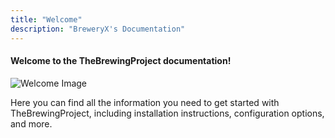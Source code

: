 ```yaml
---
title: "Welcome"
description: "BreweryX's Documentation"
---
```


#### Welcome to the TheBrewingProject documentation!


<Image src={welcomeImage} alt="Welcome Image" />

Here you can find all the information you need to get started with TheBrewingProject,
including installation instructions, configuration options, and more.
